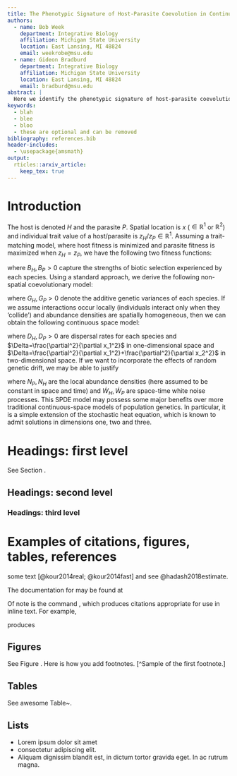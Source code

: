 ```yaml
---
title: The Phenotypic Signature of Host-Parasite Coevolution in Continuous Space
authors:
  - name: Bob Week
    department: Integrative Biology
    affiliation: Michigan State University
    location: East Lansing, MI 48824
    email: weekrobe@msu.edu
  - name: Gideon Bradburd
    department: Integrative Biology
    affiliation: Michigan State University
    location: East Lansing, MI 48824
    email: bradburd@msu.edu
abstract: |
  Here we identify the phenotypic signature of host-parasite coevolution in continuous space
keywords:
  - blah
  - blee
  - bloo
  - these are optional and can be removed
bibliography: references.bib
header-includes:
  - \usepackage{amsmath}
output: 
  rticles::arxiv_article:
    keep_tex: true
---
```


# Introduction

The host is denoted $H$ and the parasite $P$. Spatial location is $x$ ($\in\mathbb R^1$ or $\mathbb R^2$) and individual trait value of a host/parasite is $z_H/z_P\in\mathbb R^1$. Assuming a trait-matching model, where host fitness is minimized and parasite fitness is maximized when $z_H=z_P$, we have the following two fitness functions:

\begin{subequations}
  \begin{equation}
    w_H\propto \exp\left(\frac{B_H}{2}(z_H-z_P)^2\right),
  \end{equation}
  \begin{equation}
    w_P\propto \exp\left(-\frac{B_P}{2}(z_H-z_P)^2\right),
  \end{equation}
\end{subequations}

where $B_H,B_P>0$ capture the strengths of biotic selection experienced by each species. Using a standard approach, we derive the following non-spatial coevolutionary model:


\begin{subequations}
  \begin{equation}
    \frac{d\bar z_H}{dt}=-G_HB_H(\bar z_P-\bar z_H),
  \end{equation}
  \begin{equation}
    \frac{d\bar z_P}{dt}=G_PB_P(\bar z_H-\bar z_P),
  \end{equation}
\end{subequations}

where $G_H,G_P>0$ denote the additive genetic variances of each species. If we assume interactions occur locally (individuals interact only when they 'collide') and abundance densities are spatially homogeneous, then we can obtain the following continuous space model:

\begin{subequations}
  \begin{equation}
    \frac{\partial\bar z_H}{\partial t}=-G_HB_H(\bar z_P-\bar z_H)+\frac{D_H}{2}\Delta\bar z_H,
  \end{equation}
  \begin{equation}
    \frac{\partial\bar z_P}{\partial t}=G_PB_P(\bar z_H-\bar z_P)+\frac{D_P}{2}\Delta\bar z_P,
  \end{equation}
\end{subequations}

where $D_H,D_P>0$ are dispersal rates for each species and $\Delta=\frac{\partial^2}{\partial x_1^2}$ in one-dimensional space and $\Delta=\frac{\partial^2}{\partial x_1^2}+\frac{\partial^2}{\partial x_2^2}$ in two-dimensional space. If we want to incorporate the effects of random genetic drift, we may be able to justify 

\begin{subequations}
  \begin{equation}
    \frac{\partial\bar z_H}{\partial t}=-G_HB_H(\bar z_P-\bar z_H)+\frac{D_H}{2}\Delta\bar z_H+\sqrt\frac{G_H}{N_H}\dot W_H,
  \end{equation}
  \begin{equation}
    \frac{\partial\bar z_P}{\partial t}= G_PB_P(\bar z_H-\bar z_P)+\frac{D_P}{2}\Delta\bar z_P+\sqrt\frac{G_P}{N_P}\dot W_P,
  \end{equation}
\end{subequations}

where $N_P,N_H$ are the local abundance densities (here assumed to be constant in space and time) and $\dot W_H,\dot W_P$ are space-time white noise processes. This SPDE model may possess some major benefits over more traditional continuous-space models of population genetics. In particular, it is a simple extension of the stochastic heat equation, which is known to admit solutions in dimensions one, two and three.

# Headings: first level
\label{sec:headings}

\lipsum[4] See Section \ref{sec:headings}.

## Headings: second level
\lipsum[5]

\begin{equation}
\xi _{ij}(t)=P(x_{t}=i,x_{t+1}=j|y,v,w;\theta)= {\frac {\alpha _{i}(t)a^{w_t}_{ij}\beta _{j}(t+1)b^{v_{t+1}}_{j}(y_{t+1})}{\sum _{i=1}^{N} \sum _{j=1}^{N} \alpha _{i}(t)a^{w_t}_{ij}\beta _{j}(t+1)b^{v_{t+1}}_{j}(y_{t+1})}}
\end{equation}

### Headings: third level
\lipsum[6]

\paragraph{Paragraph}
\lipsum[7]

# Examples of citations, figures, tables, references
\label{sec:others}

\lipsum[8] some text [@kour2014real; @kour2014fast] and see @hadash2018estimate.

The documentation for \verb+natbib+ may be found at
\begin{center}
  \url{http://mirrors.ctan.org/macros/latex/contrib/natbib/natnotes.pdf}
\end{center}
Of note is the command \verb+\citet+, which produces citations
appropriate for use in inline text.  For example,

\begin{verbatim}
   \citet{hasselmo} investigated\dots
\end{verbatim}

produces

\begin{quote}
  Hasselmo, et al.\ (1995) investigated\dots
\end{quote}

\begin{center}
  \url{https://www.ctan.org/pkg/booktabs}
\end{center}


## Figures

\lipsum[10] 
See Figure \ref{fig:fig1}. Here is how you add footnotes. [^Sample of the first footnote.]

\lipsum[11] 

\begin{figure}
  \centering
  \fbox{\rule[-.5cm]{4cm}{4cm} \rule[-.5cm]{4cm}{0cm}}
  \caption{Sample figure caption.}
  \label{fig:fig1}
\end{figure}

## Tables

\lipsum[12]

See awesome Table~\ref{tab:table}.

\begin{table}
 \caption{Sample table title}
  \centering
  \begin{tabular}{lll}
    \toprule
    \multicolumn{2}{c}{Part}                   \\
    \cmidrule(r){1-2}
    Name     & Description     & Size ($\mu$m) \\
    \midrule
    Dendrite & Input terminal  & $\sim$100     \\
    Axon     & Output terminal & $\sim$10      \\
    Soma     & Cell body       & up to $10^6$  \\
    \bottomrule
  \end{tabular}
  \label{tab:table}
\end{table}

## Lists

- Lorem ipsum dolor sit amet
- consectetur adipiscing elit. 
- Aliquam dignissim blandit est, in dictum tortor gravida eget. In ac rutrum magna.
